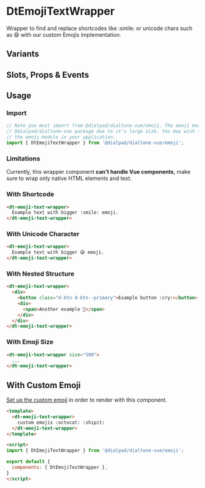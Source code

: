 
# DtEmojiTextWrapper

<Subtitle>
  Wrapper to find and replace shortcodes like :smile: or unicode chars such as 😄 with our custom Emojis implementation.
</Subtitle>

<Canvas>
  <Story id="components-emoji-text-wrapper--default" />
</Canvas>

## Variants

<Canvas>
  <Story id="components-emoji-text-wrapper--variants" />
</Canvas>

## Slots, Props & Events

<ArgsTable story={PRIMARY_STORY} />

## Usage

### Import

```jsx
// Note you must import from @dialpad/dialtone-vue/emoji. The emoji module is not included in the main
// @dialpad/dialtone-vue package due to it's large size. You may wish to consider dynamically importing
// the emoji module in your application.
import { DtEmojiTextWrapper } from '@dialpad/dialtone-vue/emoji';
```

### Limitations

Currently, this wrapper component **can't handle Vue components**, make sure to wrap only native HTML elements and text.

### With Shortcode

```html
<dt-emoji-text-wrapper>
  Example text with bigger :smile: emoji.
</dt-emoji-text-wrapper>
```

### With Unicode Character

```html
<dt-emoji-text-wrapper>
  Example text with bigger 😄 emoji.
</dt-emoji-text-wrapper>
```

### With Nested Structure

```html
<dt-emoji-text-wrapper>
  <div>
    <button class="d-btn d-btn--primary">Example button :cry:</button>
    <div>
      <span>Another example 🧐</span>
    </div>
  </div>
</dt-emoji-text-wrapper>
```

### With Emoji Size

```html
<dt-emoji-text-wrapper size="500">
  ...
</dt-emoji-text-wrapper>
```

## With Custom Emoji

[Set up the custom emoji](?path=/docs/components-emoji--custom-emoji#custom-emoji) in order to render with this component.

```html
<template>
  <dt-emoji-text-wrapper>
    custom emojis :octocat: :shipit:
  </dt-emoji-text-wrapper>
</template>

<script>
import { DtEmojiTextWrapper } from '@dialpad/dialtone-vue/emoji';

export default {
  components: { DtEmojiTextWrapper },
}
</script>
```
